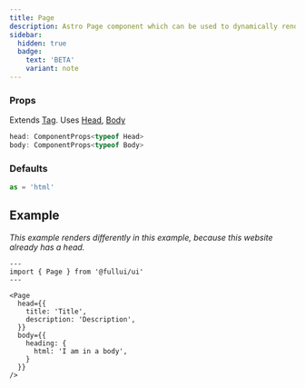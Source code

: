 ```yaml
---
title: Page
description: Astro Page component which can be used to dynamically render entire pages.
sidebar:
  hidden: true
  badge:
    text: 'BETA'
    variant: note
---
```


### Props
Extends [Tag](/foundation/tag). Uses [Head](/utility/head), [Body](/utility/body)
```ts
head: ComponentProps<typeof Head>
body: ComponentProps<typeof Body>
```

### Defaults
```ts
as = 'html' 
```

## Example
_This example renders differently in this example, because this website already has a head._
```astro live
---
import { Page } from '@fullui/ui'
---

<Page 
  head={{
    title: 'Title',
    description: 'Description',
  }}
  body={{
    heading: {
      html: 'I am in a body',
    }
  }}
/>
```